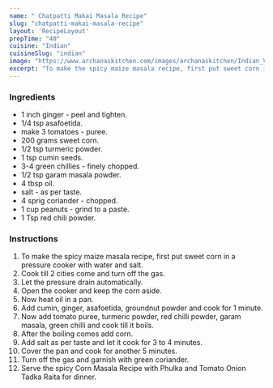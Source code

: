 ---
name: " Chatpatti Makai Masala Recipe"
slug: "chatpatti-makai-masala-recipe"
layout: 'RecipeLayout'
prepTime: "40"
cuisine: "Indian"
cuisineSlug: "indian"
image: "https://www.archanaskitchen.com/images/archanaskitchen/Indian_Vegetables_Dry/Chatpatti_Makai_Masala_Recipe_Spicy_Steamed_Corn_Masala-1.jpg"
excerpt: "To make the spicy maize masala recipe, first put sweet corn in a pressure cooker with water and salt"
---

### Ingredients

-  1 inch ginger - peel and tighten.
-  1/4 tsp asafoetida.
-  make 3 tomatoes - puree.
- 200 grams sweet corn.
-  1/2 tsp turmeric powder.
-  1 tsp cumin seeds.
-  3-4 green chillies - finely chopped.
-  1/2 tsp garam masala powder.
-  4 tbsp oil.
-  salt - as per taste.
-  4 sprig coriander - chopped.
-  1 cup peanuts - grind to a paste.
-  1 Tsp red chili powder.

### Instructions

1. To make the spicy maize masala recipe, first put sweet corn in a pressure cooker with water and salt.
1. Cook till 2 cities come and turn off the gas.
1. Let the pressure drain automatically.
1. Open the cooker and keep the corn aside.
1. Now heat oil in a pan.
1. Add cumin, ginger, asafoetida, groundnut powder and cook for 1 minute.
1. Now add tomato puree, turmeric powder, red chilli powder, garam masala, green chilli and cook till it boils.
1. After the boiling comes add corn.
1. Add salt as per taste and let it cook for 3 to 4 minutes.
1. Cover the pan and cook for another 5 minutes.
1. Turn off the gas and garnish with green coriander.
1. Serve the spicy Corn Masala Recipe with Phulka and Tomato Onion Tadka Raita for dinner.

